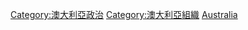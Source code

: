 [[Category:澳大利亞政治|Category:澳大利亞政治]]
[[Category:澳大利亞組織|Category:澳大利亞組織]]
[[Category:大洋洲各国政治组织|Australia]]